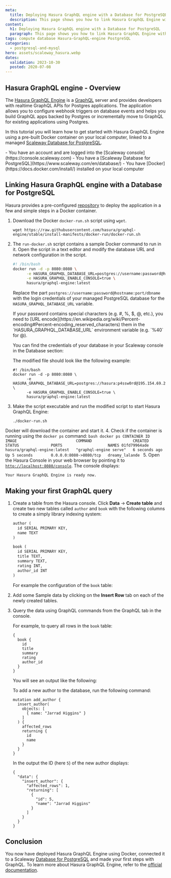 ```yaml
---
meta:
  title: Deploying Hasura GraphQL engine with a Database for PostgreSQL
  description: This page shows you how to link Hasura GraphQL Engine with a Database for PostgreSQL
content:
  h1: Deploying Hasura GraphQL engine with a Database for PostgreSQL
  paragraph: This page shows you how to link Hasura GraphQL Engine with a Database for PostgreSQL
tags: compute database Hasura-GraphQL-engine PostgreSQL
categories:
  - postgresql-and-mysql
hero: assets/scaleway_hasura.webp
dates:
  validation: 2023-10-30
  posted: 2020-07-08
---
```


## Hasura GraphQL engine - Overview

The [Hasura GraphQL Engine](https://hasura.io) is a [GraphQL](https://graphql.org/) server and provides developers with realtime GraphQL APIs for Postgres applications. The application allows you to configure webhook triggers on database events and helps you build GraphQL apps backed by Postgres or incrementally move to GraphQL for existing applications using Postgres.

In this tutorial you will learn how to get started with Hasura GraphQL Engine using a pre-built Docker container on your local computer, linked to a managed [Scaleway Database for PostgreSQL](https://www.scaleway.com/en/database/).

<Macro id="iam-requirements" />
 
<Message type="requirement">
  - You have an account and are logged into the [Scaleway console](https://console.scaleway.com)
  - You have a [Scaleway Database for PostgreSQL](https://www.scaleway.com/en/database/)
  - You have [Docker](https://docs.docker.com/install/) installed on your local computer
</Message>

## Linking Hasura GraphQL engine with a Database for PostgreSQL

Hasura provides a pre-configured [repository](https://github.com/hasura/graphql-engine/tree/stable/install-manifests) to deploy the application in a few and simple steps in a Docker container.

1. Download the Docker `docker-run.sh` script using `wget`.
    ```
    wget https://raw.githubusercontent.com/hasura/graphql-engine/stable/install-manifests/docker-run/docker-run.sh
    ```
2. The `run-docker.sh` script contains a sample Docker command to run in it. Open the script in a text editor and modify the database URL and network configuration in the script.
    ```bash
    #! /bin/bash
    docker run -d -p 8080:8080 \
          -e HASURA_GRAPHQL_DATABASE_URL=postgres://username:password@hostname:port/dbname \
          -e HASURA_GRAPHQL_ENABLE_CONSOLE=true \
          hasura/graphql-engine:latest
    ```
    Replace the part `postgres://username:password@hostname:port/dbname` with the login credentials of your managed PostgreSQL database for the `HASURA_GRAPHQL_DATABASE_URL` variable.

    <Message type="note">
      If your password contains special characters (e.g. #, %, $, @, etc.), you need to [URL encode](https://en.wikipedia.org/wiki/Percent-encoding#Percent-encoding_reserved_characters) them in the `HASURA_GRAPHQL_DATABASE_URL` environment variable (e.g. `%40` for @).
    </Message>

    You can find the credentials of your database in your Scaleway console in the Database section:
    <Lightbox src="scaleway-database_credentials.webp" alt="" />

    The modified file should look like the following example:

    ```
    #! /bin/bash
    docker run -d -p 8080:8080 \
          -e HASURA_GRAPHQL_DATABASE_URL=postgres://hasura:p4ssw0rd@195.154.69.220:21568/hasura \
          -e HASURA_GRAPHQL_ENABLE_CONSOLE=true \
          hasura/graphql-engine:latest
    ```
3. Make the script executable and run the modified script to start Hasura GraphQL Engine:
    ```
    ./docker-run.sh
    ```

  Docker will download the container and start it.
4. Check if the container is running using the `docker ps` command:
    ```bash
    docker ps
    CONTAINER ID        IMAGE                          COMMAND                  CREATED             STATUS              PORTS                    NAMES
    01fd79964ade        hasura/graphql-engine:latest   "graphql-engine serve"   6 seconds ago       Up 5 seconds        0.0.0.0:8080->8080/tcp   dreamy_lalande
    ```
5. Open the Hasura Console in your web browser by pointing it to [`http://localhost:8080/console`](http://localhost:8080/console). The console displays:
    <Lightbox src="scaleway-hasura_console.webp" alt="" />

    Your Hasura GraphQL Engine is ready now.

## Making your first GraphQL query

1. Create a table from the Hasura console. Click **Data** -> **Create table** and create two new tables called `author` and `book` with the following columns to create a simply library indexing system:
    ```graphql
    author (
      id SERIAL PRIMARY KEY,
      name TEXT
    )

    book (
      id SERIAL PRIMARY KEY,
      title TEXT,
      summary TEXT,
      rating INT,
      author_id INT
    )
    ```
    For example the configuration of the `book` table:
    <Lightbox src="scaleway-hasura_add_table.webp" alt="" />
2. Add some Sample data by clicking on the **Insert Row** tab on each of the newly created tables.
3. Query the data using GraphQL commands from the GraphQL tab in the console.

    For example, to query all rows in the `book` table:
    ```
    {
      book {
        id
        title
        summary
        rating
        author_id
      }
    }
    ```

    You will see an output like the following:
    <Lightbox src="scaleway-hasura_query.webp" alt="" />

    To add a new author to the database, run the following command:
    ```
    mutation add_author {
      insert_author(
        objects: [
          { name: "Jarrad Higgins" }
        ]
      ) {
        affected_rows
        returning {
          id
          name
        }
      }
    }
    ```

    In the output the ID (here `5`) of the new author displays:
    ```
    {
      "data": {
        "insert_author": {
          "affected_rows": 1,
          "returning": [
            {
              "id": 5,
              "name": "Jarrad Higgins"
            }
          ]
        }
      }
    }
    ```

## Conclusion

You now have deployed Hasura GraphQL Engine using Docker, connected it to a Scaleway [Database for PostgreSQL](https://www.scaleway.com/en/database/) and made your first steps with GraphQL.
To learn more about Hasura GraphQL Engine, refer to the [official documentation](https://hasura.io/docs/1.0/graphql/manual/api-reference/graphql-api/query.html).
